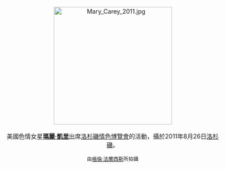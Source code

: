 <center>
[[File:Mary_Carey_2011.jpg|275px]]
<br><br>
美國色情女星'''[[瑪麗·凱里|瑪麗·凱里]]'''出席[[美國情色博覽會|洛杉磯情色博覽會]]的活動，攝於2011年8月26日[[洛杉磯|洛杉磯]]。
<p>
<small>由[[:en:User:Toglenn|格倫·法蘭西斯]]所拍攝</small>
</center>